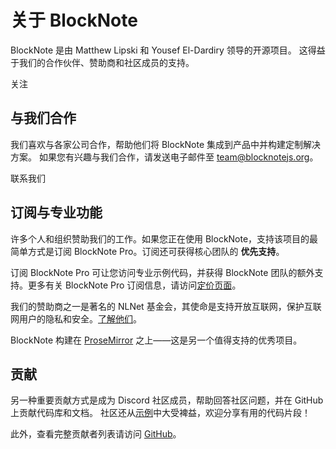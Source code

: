 
# 关于 BlockNote

BlockNote 是由 Matthew Lipski 和 Yousef El-Dardiry 领导的开源项目。
这得益于我们的合作伙伴、赞助商和社区成员的支持。

<p className="nx-mt-6">
  <GitHubButton
    href="https://github.com/TypeCellOS/BlockNote"
    data-color-scheme="no-preference: light; light: light; dark: dark;"
    data-icon="octicon-star"
    data-size="large"
    data-show-count="true"
    aria-label="Star TypeCellOS/BlockNote on GitHub">
    关注
  </GitHubButton>
</p>

## 与我们合作

我们喜欢与各家公司合作，帮助他们将 BlockNote 集成到产品中并构建定制解决方案。
如果您有兴趣与我们合作，请发送电子邮件至 team@blocknotejs.org。

<div className={"mt-6"}>
  <CTAButton href={"mailto:team@blocknotejs.org"} size={"small"}>
    联系我们
  </CTAButton>
</div>

## 订阅与专业功能

许多个人和组织赞助我们的工作。如果您正在使用 BlockNote，支持该项目的最简单方式是订阅 BlockNote Pro。订阅还可获得核心团队的 **优先支持**。

订阅 BlockNote Pro 可让您访问专业示例代码，并获得 BlockNote 团队的额外支持。更多有关 BlockNote Pro 订阅信息，请访问[定价页面](/pricing)。

我们的赞助商之一是著名的 NLNet 基金会，其使命是支持开放互联网，保护互联网用户的隐私和安全。[了解他们](https://www.nlnet.nl)。

BlockNote 构建在 [ProseMirror](https://prosemirror.net/) 之上——这是另一个值得支持的优秀项目。

## 贡献

另一种重要贡献方式是成为 Discord 社区成员，帮助回答社区问题，并在 GitHub 上贡献代码库和文档。
社区还从[示例](/examples)中大受裨益，欢迎分享有用的代码片段！

此外，查看完整贡献者列表请访问 [GitHub](https://github.com/TypeCellOS/BlockNote/graphs/contributors)。